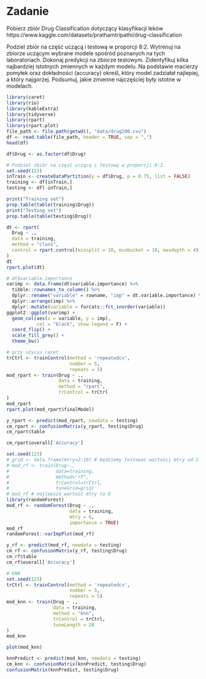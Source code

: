# Zadanie
Pobierz zbiór Drug Classification dotyczący klasyfikacji leków
https://www.kaggle.com/datasets/prathamtripathi/drug-classification

Podziel zbiór na część uczącą i testową w proporcji 8:2.
Wytrenuj na zbiorze uczącym wybrane modele spośród poznanych na tych laboratoriach.
Dokonaj predykcji na zbiorze testowym.
Zidentyfikuj kilka najbardziej istotnych zmiennych w każdym modelu.
Na podstawie macierzy pomyłek oraz dokładności (accuracy) określ, który model zadziałał najlepiej, a który najgorzej.
Podsumuj, jakie zmienne najczęściej były istotne w modelach.

```r
library(caret)
library(rio)
library(kableExtra)
library(tidyverse)
library(rpart)
library(rpart.plot)
file_path <- file.path(getwd(), "data/drug200.csv")
df <- read.table(file_path, header = TRUE, sep = ",")
head(df)

df$Drug <- as.factor(df$Drug)
```

```r
# Podziel zbiór na część uczącą i testową w proporcji 8:2.
set.seed(123)
inTrain <- createDataPartition(y = df$Drug, p = 0.75, list = FALSE)
training <- df[inTrain,]
testing <- df[-inTrain,]

print("Training set")
prop.table(table(training$Drug))
print("Testing set")
prop.table(table(testing$Drug))
```

```r
dt <- rpart(
  Drug ~ .,
  data = training,
  method = "class",
  control = rpart.control(minsplit = 10, minbucket = 10, maxdepth = 4)
)
dt
rpart.plot(dt)
```

```r
# dt$variable.importance
varimp <- data.frame(dt$variable.importance) %>%
  tibble::rownames_to_column() %>%
  dplyr::rename("variable" = rowname, "imp" = dt.variable.importance) %>%
  dplyr::arrange(imp) %>%
  dplyr::mutate(variable = forcats::fct_inorder(variable))
ggplot2::ggplot(varimp) +
  geom_col(aes(x = variable, y = imp),
           col = "black", show.legend = F) +
  coord_flip() +
  scale_fill_grey() +
  theme_bw()
```


```r
# przy użyciu caret
trCtrl <- trainControl(method = 'repeatedcv',
                       number = 5,
                       repeats = 5)
mod_rpart <- train(Drug ~ .,
                   data = training,
                   method = "rpart",
                   trControl = trCtrl
)
mod_rpart
rpart.plot(mod_rpart$finalModel)
```

```r
y_rpart <- predict(mod_rpart, newdata = testing)
cm_rpart <- confusionMatrix(y_rpart, testing$Drug)
cm_rpart$table
```

```r
cm_rpart$overall['Accuracy']
```


```r
set.seed(123)
# grid <- data.frame(mtry=2:10) # będziemy testować wartości mtry od 2 do 10
# mod_rf <- train(Drug~.,
#                 data=training,
#                 method="rf",
#                 trControl=trCtrl,
#                 tuneGrid=grid)
# mod_rf # najlepsza wartość mtry to 6
library(randomForest)
mod_rf <- randomForest(Drug ~ .,
                       data = training,
                       mtry = 6,
                       importance = TRUE)
mod_rf
randomForest::varImpPlot(mod_rf)
```

```r
y_rf <- predict(mod_rf, newdata = testing)
cm_rf <- confusionMatrix(y_rf, testing$Drug)
cm_rf$table
cm_rf$overall['Accuracy']

```


```r
# kNN
set.seed(123)
trCtrl <- trainControl(method = 'repeatedcv',
                       number = 5,
                       repeats = 5)
mod_knn <- train(Drug ~ .,
                 data = training,
                 method = "knn",
                 trControl = trCtrl,
                 tuneLength = 20
)
mod_knn

```


```r
plot(mod_knn)
```

```r
knnPredict <- predict(mod_knn, newdata = testing)
cm_knn <- confusionMatrix(knnPredict, testing$Drug)
confusionMatrix(knnPredict, testing$Drug)
```